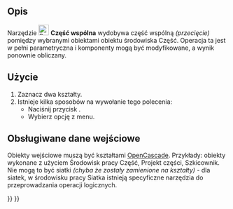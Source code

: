 <languages/>

{{Docnav/pl
|[[Part_Fuse/pl|Połączenie]]
|[[Part_JoinConnect/pl|Połącz obiekty]]
|[[Part_Workbench/pl|środowisko pracy Część]]
|IconL=Part_Fuse.svg
|IconR=Part_JoinConnect.svg
|IconC=Workbench_Part.svg
}}

{{GuiCommand/pl
|Name=Part Common
|Name/pl=Część: Część wspólna
|MenuLocation=Część → Operacje logiczne → Część wspólna
|Workbenches=[[Part_Workbench/pl|Część]]
|SeeAlso=[[Part_Boolean/pl|Operacja logiczna]], [[Part_Cut/pl|Wytnij]], [[Part_Fuse/pl|Połączenie]]
}}

<span id="Description"></span>
==Opis==

Narzędzie [[Image:Part_Common.svg|24px]] '''Część wspólna''' wydobywa część wspólną ''(przecięcie)'' pomiędzy wybranymi obiektami obiektu środowiska Część. Operacja ta jest w pełni parametryczna i komponenty mogą być modyfikowane, a wynik ponownie obliczany.

<span id="Usage"></span>
==Użycie==

# Zaznacz dwa kształty.
# Istnieje kilka sposobów na wywołanie tego polecenia:
#* Naciśnij przycisk {{Button|[[Image:Part_Common.svg|16px]] [[Part_Common/pl|Część wspólna]]}}.
#* Wybierz opcję {{MenuCommand|Część → Operacje logiczne → [[Image:Part_Common.svg|16px]] Część wspólna}} z menu.

<span id="Supported_inputs"></span>
==Obsługiwane dane wejściowe==

Obiekty wejściowe muszą być kształtami [[OpenCASCADE/pl|OpenCascade]]. Przykłady: obiekty wykonane z użyciem Środowisk pracy Część, Projekt części, Szkicownik. Nie mogą to być siatki ''(chyba że zostały zamienione na kształty)'' - dla siatek, w środowisku pracy Siatka istnieją specyficzne narzędzia do przeprowadzania operacji logicznych.


{{Docnav/pl
|[[Part_Fuse/pl|Połączenie]]
|[[Part_JoinConnect/pl|Połącz obiekty]]
|[[Part_Workbench/pl|środowisko pracy Część]]
|IconL=Part_Fuse.svg
|IconR=Part_JoinConnect.svg
|IconC=Workbench_Part.svg
}}

{{Part_Tools_navi{{#translation:}}}}
{{Userdocnavi{{#translation:}}}}